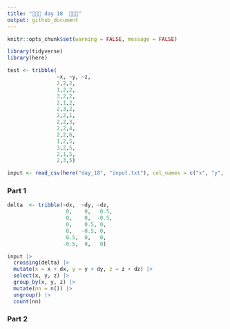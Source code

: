 ```yaml
---
title: "🎄🎄🎄 day 18  🎄🎄🎄"
output: github_document
---
```

```r
knitr::opts_chunk$set(warning = FALSE, message = FALSE)
```

```r
library(tidyverse)
library(here)
```

```r
test <- tribble(
                ~x, ~y, ~z,
                2,2,2,
                1,2,2,
                3,2,2,
                2,1,2,
                2,3,2,
                2,2,1,
                2,2,3,
                2,2,4,
                2,2,6,
                1,2,5,
                3,2,5,
                2,1,5,
                2,3,5)

input <- read_csv(here("day_18", "input.txt"), col_names = c("x", "y", "z"))
```

### Part 1

```r
delta  <- tribble(~dx,  ~dy, ~dz,
                   0,    0,   0.5,
                   0,    0,  -0.5,
                   0,    0.5, 0,
                   0,   -0.5, 0,
                   0.5,  0,   0,
                  -0.5,  0,   0)

input |> 
  crossing(delta) |> 
  mutate(x = x + dx, y = y + dy, z = z + dz) |> 
  select(x, y, z) |> 
  group_by(x, y, z) |> 
  mutate(nn = n()) |> 
  ungroup() |>
  count(nn)

```

### Part 2

```r

```


